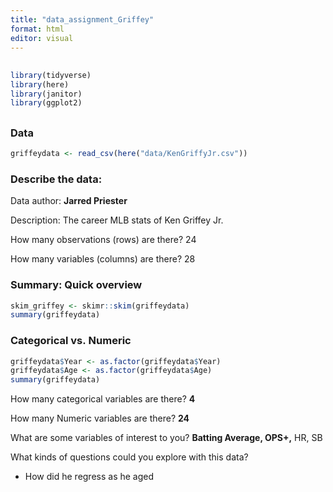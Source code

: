 ```yaml
---
title: "data_assignment_Griffey"
format: html
editor: visual
---
```


## 

```r
library(tidyverse)
library(here)
library(janitor)
library(ggplot2)
```

## 

### Data

```r
griffeydata <- read_csv(here("data/KenGriffyJr.csv"))
```

### Describe the data:

Data author: **Jarred Priester**

Description: The career MLB stats of Ken Griffey Jr.

How many observations (rows) are there? 24

How many variables (columns) are there? 28

### Summary: Quick overview

```r
skim_griffey <- skimr::skim(griffeydata)
summary(griffeydata)
```

### Categorical vs. Numeric

```r
griffeydata$Year <- as.factor(griffeydata$Year)
griffeydata$Age <- as.factor(griffeydata$Age)
summary(griffeydata)
```

How many categorical variables are there? **4**

How many Numeric variables are there? **24**

What are some variables of interest to you? **Batting Average, OPS+,** HR, SB

What kinds of questions could you explore with this data?

-   How did he regress as he aged

